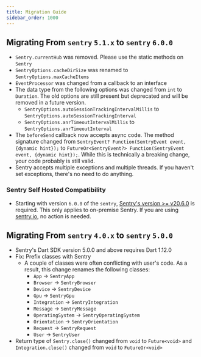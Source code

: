 ```yaml
---
title: Migration Guide
sidebar_order: 1000
---
```


## Migrating From `sentry` `5.1.x` to `sentry` `6.0.0`

* `Sentry.currentHub` was removed. Please use the static methods on `Sentry`
* `SentryOptions.cacheDirSize` was renamed to `SentryOptions.maxCacheItems`
* `EventProcessor` was changed from a callback to an interface
* The data type from the following options was changed from `int` to `Duration`. The old options are still present but deprecated and will be removed in a future version.
  * `SentryOptions.autoSessionTrackingIntervalMillis` to `SentryOptions.autoSessionTrackingInterval`
  * `SentryOptions.anrTimeoutIntervalMillis` to `SentryOptions.anrTimeoutInterval`
* The `beforeSend` callback now accepts async code. The method signature changed from `SentryEvent? Function(SentryEvent event, {dynamic hint});` to `FutureOr<SentryEvent?> Function(SentryEvent event, {dynamic hint});`. While this is technically a breaking change, your code probably is still valid.
* Sentry accepts multiple exceptions and multiple threads. If you haven't set exceptions, there's no need to do anything.

### Sentry Self Hosted Compatibility

* Starting with version `6.0.0` of the `sentry`, [Sentry's version >= v20.6.0](https://github.com/getsentry/onpremise/releases) is required. This only applies to on-premise Sentry. If you are using [sentry.io](https://sentry.io), no action is needed.

## Migrating From `sentry` `4.0.x` to `sentry` `5.0.0`

* Sentry's Dart SDK version 5.0.0 and above requires Dart 1.12.0
* Fix: Prefix classes with Sentry
  * A couple of classes were often conflicting with user's code.
    As a result, this change renames the following classes:
    * `App` -> `SentryApp`
    * `Browser` -> `SentryBrowser`
    * `Device` -> `SentryDevice`
    * `Gpu` -> `SentryGpu`
    * `Integration` -> `SentryIntegration`
    * `Message` -> `SentryMessage`
    * `OperatingSystem` -> `SentryOperatingSystem`
    * `Orientation` -> `SentryOrientation`
    * `Request` -> `SentryRequest`
    * `User` -> `SentryUser`
* Return type of `Sentry.close()` changed from `void` to `Future<void>` and `Integration.close()` changed from `void` to `FutureOr<void>`
